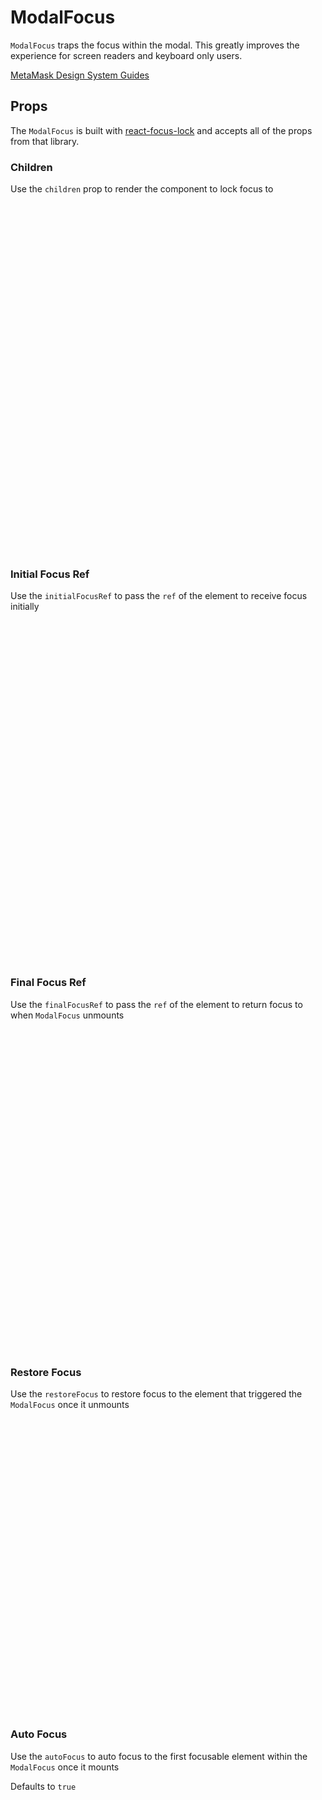 
# ModalFocus

`ModalFocus` traps the focus within the modal. This greatly improves the experience for screen readers and keyboard only users.

[MetaMask Design System Guides](https://www.notion.so/MetaMask-Design-System-Guides-Design-f86ecc914d6b4eb6873a122b83c12940)

<Canvas of={ModalFocusStories.DefaultStory} />

## Props

The `ModalFocus` is built with [react-focus-lock](https://github.com/theKashey/react-focus-lock) and accepts all of the props from that library.

<Controls of={ModalFocusStories.DefaultStory} />

### Children

Use the `children` prop to render the component to lock focus to

<Canvas of={ModalFocusStories.Children} />

```jsx
import React from 'react';
import {
  BorderColor,
  DISPLAY,
  FLEX_DIRECTION,
} from '../../../helpers/constants/design-system';

import Box from '../../ui/box';

import { ModalFocus } from '../../component-library';

const [open, setOpen] = React.useState(false);

<button onClick={() => setOpen(true)} marginBottom={4}>
  Open
</button>;

{
  open && (
    <ModalFocus>
      <Box
        padding={4}
        borderColor={BorderColor.borderDefault}
        display={DISPLAY.FLEX}
        flexDirection={FLEX_DIRECTION.COLUMN}
        gap={4}
      >
        <p>Modal focus children</p>
        <input />
        <p>
          Use the keyboard to try tabbing around you will notice that the focus
          is locked to the content within modal focus
        </p>
        <button onClick={() => setOpen(false)}>Close</button>
      </Box>
    </ModalFocus>
  );
}
```

### Initial Focus Ref

Use the `initialFocusRef` to pass the `ref` of the element to receive focus initially

<Canvas of={ModalFocusStories.InitialFocusRef} />

```jsx
import React from 'react';
import {
  BorderColor,
  DISPLAY,
  FLEX_DIRECTION,
} from '../../../helpers/constants/design-system';

import Box from '../../ui/box';

import { ModalFocus } from '../../component-library';

const [open, setOpen] = React.useState(false);
const ref = React.useRef < HTMLButtonElement > null;

<button onClick={() => setOpen(true)} marginBottom={4}>
  Open
</button>;

{
  open && (
    <ModalFocus initialFocusRef={ref}>
      <Box
        padding={4}
        borderColor={BorderColor.borderDefault}
        display={DISPLAY.FLEX}
        flexDirection={FLEX_DIRECTION.COLUMN}
        gap={4}
      >
        <input />
        <p>Initial focus is on the close button</p>
        <button ref={ref} onClick={() => setOpen(false)}>
          Close
        </button>
      </Box>
    </ModalFocus>
  );
}
```

### Final Focus Ref

Use the `finalFocusRef` to pass the `ref` of the element to return focus to when `ModalFocus` unmounts

<Canvas of={ModalFocusStories.FinalFocusRef} />

```jsx
import React from 'react';
import {
  BorderColor,
  DISPLAY,
  FLEX_DIRECTION,
} from '../../../helpers/constants/design-system';

import Box from '../../ui/box';

import { ModalFocus } from '../../component-library';

const [open, setOpen] = React.useState(false);
const ref = React.useRef < HTMLInputElement > null;

<button onClick={() => setOpen(true)} marginBottom={4}>
  Open
</button>;
<input placeholder="Focus will return here" ref={ref} />;

{
  open && (
    <ModalFocus finalFocusRef={ref}>
      <Box
        padding={4}
        borderColor={BorderColor.borderDefault}
        display={DISPLAY.FLEX}
        flexDirection={FLEX_DIRECTION.COLUMN}
        gap={4}
      >
        <p>Focus will be returned to the input once closed</p>
        <button onClick={() => setOpen(false)}>Close</button>
      </Box>
    </ModalFocus>
  );
}
```

### Restore Focus

Use the `restoreFocus` to restore focus to the element that triggered the `ModalFocus` once it unmounts

<Canvas of={ModalFocusStories.RestoreFocus} />

```jsx
import React from 'react';
import {
  BorderColor,
  DISPLAY,
  FLEX_DIRECTION,
} from '../../../helpers/constants/design-system';

import Box from '../../ui/box';

import { ModalFocus } from '../../component-library';

const [open, setOpen] = React.useState(false);

<button onClick={() => setOpen(true)} marginBottom={4}>
  Open
</button>;
{
  open && (
    <ModalFocus restoreFocus>
      <Box
        padding={4}
        borderColor={BorderColor.borderDefault}
        display={DISPLAY.FLEX}
        flexDirection={FLEX_DIRECTION.COLUMN}
        gap={4}
      >
        <p>Focus will be restored to the open button once closed</p>
        <button onClick={() => setOpen(false)}>Close</button>
      </Box>
    </ModalFocus>
  );
}
```

### Auto Focus

Use the `autoFocus` to auto focus to the first focusable element within the `ModalFocus` once it mounts

Defaults to `true`

<Canvas of={ModalFocusStories.AutoFocus} />

```jsx
import React from 'react';
import {
  BorderColor,
  DISPLAY,
  FLEX_DIRECTION,
} from '../../../helpers/constants/design-system';

import Box from '../../ui/box';

import { ModalFocus } from '../../component-library';

const [open, setOpen] = React.useState(false);

<button onClick={() => setOpen(true)} marginBottom={4}>
  Open
</button>;
{
  open && (
    <ModalFocus autoFocus={false}>
      <Box
        padding={4}
        borderColor={BorderColor.borderDefault}
        display={DISPLAY.FLEX}
        flexDirection={FLEX_DIRECTION.COLUMN}
        gap={4}
      >
        <p>auto focus set to false</p>
        <button onClick={() => setOpen(false)}>Close</button>
      </Box>
    </ModalFocus>
  );
}
```
